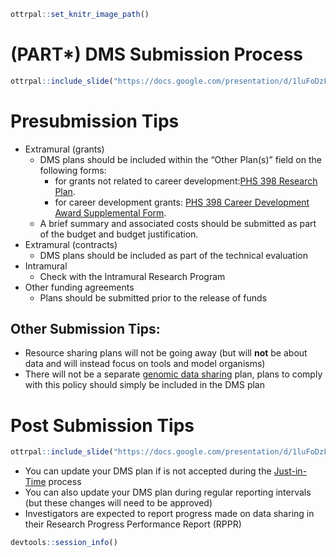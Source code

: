 
```r
ottrpal::set_knitr_image_path()
```


# (PART\*) DMS Submission Process {-}

```r
ottrpal::include_slide("https://docs.google.com/presentation/d/1luFoDzF6aDJEebbL6iWoJ_s8s9nQnaWLL5jghbmWdak/edit#slide=id.g16b04bd80e5_4_113")
```

# Presubmission Tips


- Extramural (grants)
    - DMS plans should be included within the “Other Plan(s)" field on the following forms:
        - for grants not related to career development:[PHS 398 Research Plan](https://grants.nih.gov/grants/how-to-apply-application-guide/forms-h/general-forms-h.pdf).
        - for career development grants: [PHS 398 Career Development Award Supplemental Form](https://grants.nih.gov/grants/how-to-apply-application-guide/forms-h/career-forms-h.pdf).
    - A brief summary and associated costs should be submitted as part of the budget and budget justification.
- Extramural (contracts)
  - DMS plans should be included as part of the technical evaluation
- Intramural
  - Check with the Intramural Research Program
- Other funding agreements
  - Plans should be submitted prior to the release of funds

## Other Submission Tips:

- Resource sharing plans will not be going away (but will **not** be about data and will instead focus on tools and model organisms)
- There will not be a separate [genomic data sharing](https://sharing.nih.gov/genomic-data-sharing-policy/about-genomic-data-sharing/gds-policy-overview) plan, plans to comply with this policy should simply be included in the DMS plan


# Post Submission Tips

```r
ottrpal::include_slide("https://docs.google.com/presentation/d/1luFoDzF6aDJEebbL6iWoJ_s8s9nQnaWLL5jghbmWdak/edit#slide=id.g16b04bd80e5_4_138")
```


- You can update your DMS plan if is not accepted during the [Just-in-Time](https://grants.nih.gov/grants/policy/nihgps/HTML5/section_2/2.5.1_just-in-time_procedures.htm) process
- You can also update your DMS plan during regular reporting intervals (but these changes will need to be approved)
- Investigators are expected to report progress made on data sharing in their Research Progress Performance Report (RPPR)
  

 




```r
devtools::session_info()
```
